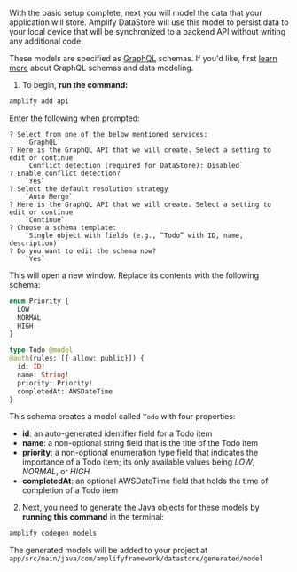 With the basic setup complete, next you will model the data that your application will store. Amplify DataStore will use this model to persist data to your local device that will be synchronized to a backend API without writing any additional code.

These models are specified as [GraphQL](http://graphql.org/) schemas. If you'd like, first [learn more](/cli/graphql/overview) about GraphQL schemas and data modeling.

1. To begin, **run the command:**

  ```bash
  amplify add api
  ```

  Enter the following when prompted:

  ```console
  ? Select from one of the below mentioned services:
      `GraphQL`
  ? Here is the GraphQL API that we will create. Select a setting to edit or continue
      `Conflict detection (required for DataStore): Disabled`
  ? Enable conflict detection?
      `Yes`
  ? Select the default resolution strategy
      `Auto Merge`
  ? Here is the GraphQL API that we will create. Select a setting to edit or continue
      `Continue`
  ? Choose a schema template:
      `Single object with fields (e.g., “Todo” with ID, name, description)`
  ? Do you want to edit the schema now?
      `Yes`
  ```

  This will open a new window. Replace its contents with the following schema:

  ```graphql
  enum Priority {
    LOW
    NORMAL
    HIGH
  }

  type Todo @model
  @auth(rules: [{ allow: public}]) {
    id: ID!
    name: String!
    priority: Priority!
    completedAt: AWSDateTime
  }
  ```

  This schema creates a model called `Todo` with four properties:

  - **id**: an auto-generated identifier field for a Todo item
  - **name**: a non-optional string field that is the title of the Todo item
  - **priority**: a non-optional enumeration type field that indicates the importance of a Todo item; its only available values being *LOW*, *NORMAL*, or *HIGH*
  - **completedAt**: an optional AWSDateTime field that holds the time of completion of a Todo item

2. Next, you need to generate the Java objects for these models by **running this command** in the terminal:

  ```bash
  amplify codegen models
  ```

  The generated models will be added to your project at <code> app/src/main/java/com/amplifyframework/datastore/generated/model </code>
